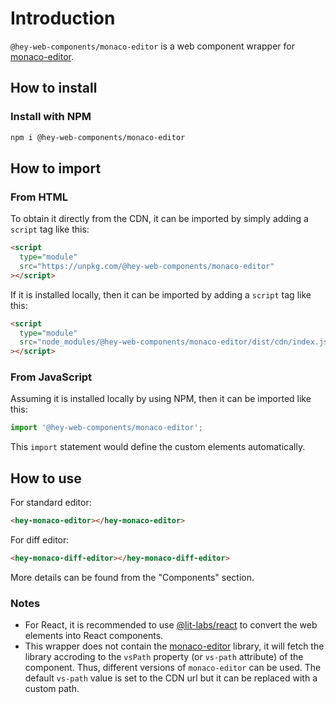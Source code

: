 
<Meta title="Introduction/Introduction" />

# Introduction

`@hey-web-components/monaco-editor` is a web component wrapper for [monaco-editor](https://microsoft.github.io/monaco-editor/).

## How to install

### Install with NPM

```bash
npm i @hey-web-components/monaco-editor
```

## How to import

### From HTML

To obtain it directly from the CDN, it can be imported by simply adding a `script` tag like this:

```html
<script
  type="module"
  src="https://unpkg.com/@hey-web-components/monaco-editor"
></script>
```

If it is installed locally, then it can be imported by adding a `script` tag like this:

```html
<script
  type="module"
  src="node_modules/@hey-web-components/monaco-editor/dist/cdn/index.js"
></script>
```

### From JavaScript

Assuming it is installed locally by using NPM, then it can be imported like this:

```js
import '@hey-web-components/monaco-editor';
```

This `import` statement would define the custom elements automatically.

## How to use

For standard editor:

```html
<hey-monaco-editor></hey-monaco-editor>
```

For diff editor:

```html
<hey-monaco-diff-editor></hey-monaco-diff-editor>
```

More details can be found from the "Components" section.

### Notes

- For React, it is recommended to use [@lit-labs/react](https://www.npmjs.com/package/@lit-labs/react) to convert the web elements into React components.
- This wrapper does not contain the [monaco-editor](https://microsoft.github.io/monaco-editor/) library, it will fetch the library accroding to the `vsPath` property (or `vs-path` attribute) of the component. Thus, different versions of `monaco-editor` can be used. The default `vs-path` value is set to the CDN url but it can be replaced with a custom path.
